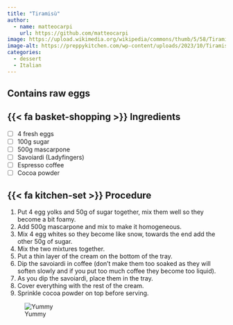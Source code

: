 ```yaml
---
title: "Tiramisù"
author:
  - name: matteocarpi
    url: https://github.com/matteocarpi
image: https://upload.wikimedia.org/wikipedia/commons/thumb/5/58/Tiramisu_-_Raffaele_Diomede.jpg/2560px-Tiramisu_-_Raffaele_Diomede.jpg
image-alt: https://preppykitchen.com/wp-content/uploads/2023/10/Tiramisu-Feature.jpg
categories:
  - dessert
  - Italian
---
```


::: callout-warning
## Contains raw eggs
:::

## {{< fa basket-shopping >}} Ingredients

- [ ] 4 fresh eggs
- [ ] 100g sugar
- [ ] 500g mascarpone
- [ ] Savoiardi (Ladyfingers)
- [ ] Espresso coffee
- [ ] Cocoa powder

## {{< fa kitchen-set >}} Procedure

1. Put 4 egg yolks and 50g of sugar together, mix them well so they become a bit foamy.
2. Add 500g mascarpone and mix to make it homogeneous.
3. Mix 4 egg whites so they become like snow, towards the end add the other 50g of sugar.
4. Mix the two mixtures together.
5. Put a thin layer of the cream on the bottom of the tray.
6. Dip the savoiardi in coffee (don't make them too soaked as they will soften slowly and if you put too much coffee they become too liquid).
7. As you dip the savoiardi, place them in the tray.
8. Cover everything with the rest of the cream.
9. Sprinkle cocoa powder on top before serving.

![Yummy](https://imgix.bustle.com/uploads/image/2017/10/18/3dab9f48-53e3-49be-961d-3d8fe461ebdc-matilda_sony2.png?w=540&fit=crop&crop=faces&auto=format%2Ccompress&q=50&dpr=2)
